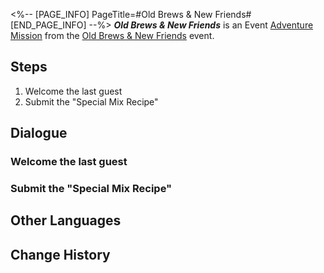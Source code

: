 <%-- [PAGE_INFO]
PageTitle=#Old Brews & New Friends#
[END_PAGE_INFO] --%>
{{Stub|Dialogue.}}
{{Mission Infobox
|id            = 8035205
|title         = 
|image         = <!--Mission Old Brews & New Friends.png-->
|type          = Adventure
|event_name    = Old Brews & New Friends
|chapter       = 
|requirements  = [[Adventure Mission]] ''[[Old Brews & New Friends]]'' completed
|summary       = <!--official mission summary from Fate's Atlas-->
|characters    = "Shush"; Trailblazer
|startLocation = [[Penacony]] - [[The Reverie (Dreamscape)]]
|world         = Penacony
|area          = The Reverie (Dreamscape)
|prev          = 
|next          = 
|rewards       = Credit*5,000
}}
'''''Old Brews & New Friends''''' is an Event [[Adventure Mission]] from the [[Old Brews & New Friends]] event.

==Steps==
# Welcome the last guest
# Submit the "Special Mix Recipe"

<!--
==Gameplay Notes==

--><!--
==Trial Character==

-->
==Dialogue==
{{Stub Dialogue}}
===Welcome the last guest{{subst:void|<!--803520501-->}}===
{{Mission Description|type=adventure|location=The Reverie (Dreamscape)|To restore the "Special Mix Recipe," you've been invited as a guest drinksmith at the "Dreamjolt Hostelry". With just one recipe left to go... what unexpected guests will walk through the door next?}}
{{Dialogue Start}}
:{{tx}}
{{Dialogue End}}

===Submit the "Special Mix Recipe"{{subst:void|<!--803520504-->}}===
{{Mission Description|type=adventure|location=The Reverie (Dreamscape)|update|New sparks were generated in your mind as you welcomed the guests, with new ideas and novel inspirations positively leaping out at you. The previously incomplete "Special Mix Recipe" has now been fully completed. It's time to report back to Siobhan and receive the praise and rewards you deserve!}}
{{Dialogue Start}}
:{{tx}}
{{Dialogue End}}

==Other Languages==
{{Other Languages
|en   = Old Brews & New Friends
|zhs  = 旧瓶新友
|zht  = 舊瓶新友
|ja   = 古いボトルと新たな友
|ko   = 낡은 잔, 새로운 벗
|es   = Bebidas viejas y amigos nuevos
|fr   = Nouveaux amis avec de la bouteille
|ru   = Старые бутылки, новые друзья
|th   = เพื่อนใหม่ในขวดเก่า
|vi   = Bình Cũ Bạn Mới
|de   = Alte Flasche und neue Freunde
|id   = Botol Lama dan Kawan Baru
|pt   = Velhas Bebidas, Novas Amizades
}}

==Change History==
{{Change History|3.5}}

